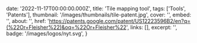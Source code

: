   date: '2022-11-17T00:00:00.000Z',
  title: 'Tile mapping tool',
  tags: ['Tools', 'Patents'],
  thumbnail: '/images/thumbnails/tile-patent.jpg',
  cover: '',
  embed: '',
  about: '',
  href: 'https://patents.google.com/patent/US12223596B2/en?q=(%22Or+Fleisher%22)&oq=%22Or+Fleisher%22',
  links: [],
  excerpt: '',
  badge: '/images/logos/nyt.svg',
}
